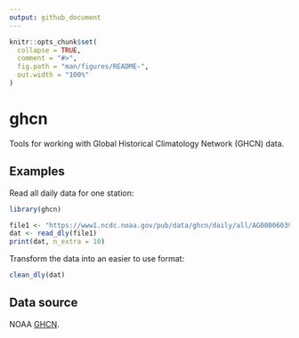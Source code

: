 ```yaml
---
output: github_document
---
```


<!-- README.md is generated from README.Rmd. Please edit that file -->

```r
knitr::opts_chunk$set(
  collapse = TRUE,
  comment = "#>",
  fig.path = "man/figures/README-",
  out.width = "100%"
)
```

# ghcn

Tools for working with Global Historical Climatology Network (GHCN) data.

## Examples

Read all daily data for one station:

```r
library(ghcn)

file1 <- "https://www1.ncdc.noaa.gov/pub/data/ghcn/daily/all/AG000060390.dly"
dat <- read_dly(file1)
print(dat, n_extra = 10)
```

Transform the data into an easier to use format:

```r
clean_dly(dat)
```

## Data source

NOAA [GHCN](https://www.ncdc.noaa.gov/ghcn-daily-description).
